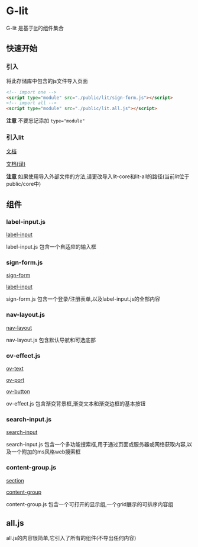 # G-lit

G-lit 是基于[lit](https://lit.dev)的组件集合

## 快速开始

### 引入

将此存储库中包含的js文件导入页面

```html
<!-- import one -->
<script type="module" src="./public/lit/sign-form.js"></script>
<!-- import all -->
<script type="module" src="./public/lit.all.js"></script>
```

**注意** 不要忘记添加 `type="module"`

### 引入lit

[文档](https://lit.dev/docs/getting-started/)

[文档(译)](https://lit-cn.startrace.games/docs/getting-started/)

**注意** 如果使用导入外部文件的方法,请更改导入lit-core和lit-all的路径(当前lit位于public/core中)

## 组件

### label-input.js

[label-input](./input-form#label-input)

label-input.js 包含一个自适应的输入框

### sign-form.js

[sign-form](./input-form#sign-form)

[label-input](./input-form#label-input)

sign-form.js 包含一个登录/注册表单,以及label-input.js的全部内容

### nav-layout.js

[nav-layout](./layout#nav-layout)

nav-layout.js 包含默认导航和可选底部

### ov-effect.js

[ov-text](./effect#ov-text)

[ov-port](./effect#ov-port)

[ov-button](./effect#ov-button)

ov-effect.js 包含渐变背景框,渐变文本和渐变边框的基本按钮

### search-input.js

[search-input](./input-form#search-input)

search-input.js 包含一个多功能搜索框,用于通过页面或服务器或网络获取内容,以及一个附加的ms风格web搜索框

### content-group.js

[section](./group#section-group)

[content-group](./group#content-group)

content-group.js 包含一个可打开的显示组,一个grid展示的可排序内容组

## all.js

all.js的内容很简单,它引入了所有的组件(不导出任何内容)

